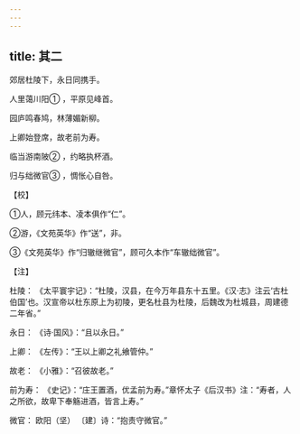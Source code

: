 ```yaml
---
---
---
```

title: 其二
---




郊居杜陵下，永日同携手。

人里蔼川阳① ，平原见峰首。

园庐鸣春鸠，林薄媚新柳。

上卿始登席，故老前为寿。

临当游南陂② ，约略执杯酒。

归与绌微官③ ，惆怅心自咎。

【校】

①人，顾元纬本、凌本俱作“仁”。

②游，《文苑英华》作“送”，非。

③《文苑英华》作“归辙继微官”，顾可久本作“车辙绌微官”。

【注】

杜陵： 《太平寰宇记》：“杜陵，汉县，在今万年县东十五里。《汉·志》注云‘古杜伯国’也。汉宣帝以杜东原上为初陵，更名杜县为杜陵，后魏改为杜城县，周建德二年省。”

永日： 《诗·国风》：“且以永日。”

上卿： 《左传》：“王以上卿之礼飨管仲。”

故老： 《小雅》：“召彼故老。”

前为寿： 《史记》：“庄王置酒，优孟前为寿。”章怀太子《后汉书》注：“寿者，人之所欲，故卑下奉觞进酒，皆言上寿。”

微官： 欧阳（坚） 〔建〕诗：“抱责守微官。”